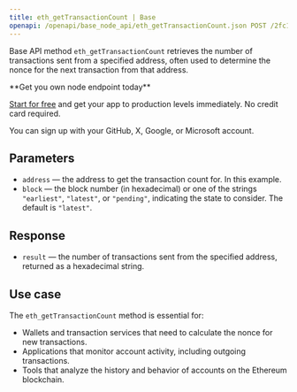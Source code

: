 ---
title: eth_getTransactionCount | Base
openapi: /openapi/base_node_api/eth_getTransactionCount.json POST /2fc1de7f08c0465f6a28e3c355e0cb14
---

Base API method `eth_getTransactionCount` retrieves the number of transactions sent from a specified address, often used to determine the nonce for the next transaction from that address.

<Check>
**Get you own node endpoint today**

[Start for free](https://console.chainstack.com/) and get your app to production levels immediately. No credit card required.

You can sign up with your GitHub, X, Google, or Microsoft account.
</Check>


## Parameters

* `address` — the address to get the transaction count for. In this example.
* `block` — the block number (in hexadecimal) or one of the strings `"earliest"`, `"latest"`, or `"pending"`, indicating the state to consider. The default is `"latest"`.

## Response

* `result` — the number of transactions sent from the specified address, returned as a hexadecimal string.

## Use case

The `eth_getTransactionCount` method is essential for:

* Wallets and transaction services that need to calculate the nonce for new transactions.
* Applications that monitor account activity, including outgoing transactions.
* Tools that analyze the history and behavior of accounts on the Ethereum blockchain.
